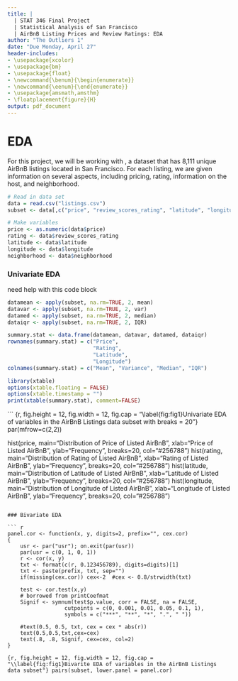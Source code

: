 ```yaml
---
title: |
  | STAT 346 Final Project 
  | Statistical Analysis of San Francisco 
  | AirBnB Listing Prices and Review Ratings: EDA
author: "The Outliers 1"
date: "Due Monday, April 27"
header-includes:
- \usepackage{xcolor}
- \usepackage{bm} 
- \usepackage{float}
- \newcommand{\benum}{\begin{enumerate}}
- \newcommand{\eenum}{\end{enumerate}}
- \usepackage{amsmath,amsthm}
- \floatplacement{figure}{H}
output: pdf_document
---
```

\vspace{10pt}

# EDA

For this project, we will be working with \texttt{listings.csv}, a dataset that has 8,111 unique AirBnB listings located in San Francisco. For each listing, we are given information on several aspects, including pricing, rating, information on the host, and neighborhood.

```r
# Read in data set
data = read.csv("listings.csv")
subset <- data[,c("price", "review_scores_rating", "latitude", "longitude")]

# Make variables
price <- as.numeric(data$price)
rating <- data$review_scores_rating
latitude <- data$latitude
longitude <- data$longitude
neighborhood <- data$neighborhood
```

### Univariate EDA

need help with this code block
``` r
datamean <- apply(subset, na.rm=TRUE, 2, mean)
datavar <- apply(subset, na.rm=TRUE, 2, var)
datamed <- apply(subset, na.rm=TRUE, 2, median)
dataiqr <- apply(subset, na.rm=TRUE, 2, IQR)

summary.stat <- data.frame(datamean, datavar, datamed, dataiqr)
rownames(summary.stat) = c("Price", 
                           "Rating",
                           "Latitude",
                           "Longitude")
colnames(summary.stat) = c("Mean", "Variance", "Median", "IQR")

library(xtable)
options(xtable.floating = FALSE)
options(xtable.timestamp = "")
print(xtable(summary.stat), comment=FALSE)
```

``` {r, fig.height = 12, fig.width = 12, fig.cap = "\\label{fig:fig1}Univariate EDA of variables in the AirBnB Listings data subset with breaks = 20"}
par(mfrow=c(2,2))

hist(price, main="Distribution of Price of Listed AirBnB",
     xlab="Price of Listed AirBnB", 
     ylab="Frequency",
     breaks=20, col="#256788")
hist(rating, main="Distribution of Rating of Listed AirBnB",
     xlab="Rating of Listed AirBnB",
     ylab="Frequency",
     breaks=20, col="#256788")
hist(latitude, main="Distribution of Latitude of Listed AirBnB",
     xlab="Latitude of Listed AirBnB",
     ylab="Frequency",
     breaks=20, col="#256788")
hist(longitude, main="Distribution of Longitude of Listed AirBnB",
     xlab="Longitude of Listed AirBnB",
     ylab="Frequency",
     breaks=20, col="#256788")
```

### Bivariate EDA

``` r
panel.cor <- function(x, y, digits=2, prefix="", cex.cor) 
{
    usr <- par("usr"); on.exit(par(usr)) 
    par(usr = c(0, 1, 0, 1)) 
    r <- cor(x, y) 
    txt <- format(c(r, 0.123456789), digits=digits)[1] 
    txt <- paste(prefix, txt, sep="") 
    if(missing(cex.cor)) cex<-2  #cex <- 0.8/strwidth(txt) 

    test <- cor.test(x,y) 
    # borrowed from printCoefmat
    Signif <- symnum(test$p.value, corr = FALSE, na = FALSE, 
                  cutpoints = c(0, 0.001, 0.01, 0.05, 0.1, 1),
                  symbols = c("***", "**", "*", ".", " ")) 

	#text(0.5, 0.5, txt, cex = cex * abs(r)) 
    text(0.5,0.5,txt,cex=cex)
	text(.8, .8, Signif, cex=cex, col=2) 
}
```

``` {r, fig.height = 12, fig.width = 12, fig.cap = "\\label{fig:fig1}Bivarite EDA of variables in the AirBnB Listings data subset"}
pairs(subset, lower.panel = panel.cor)
```
